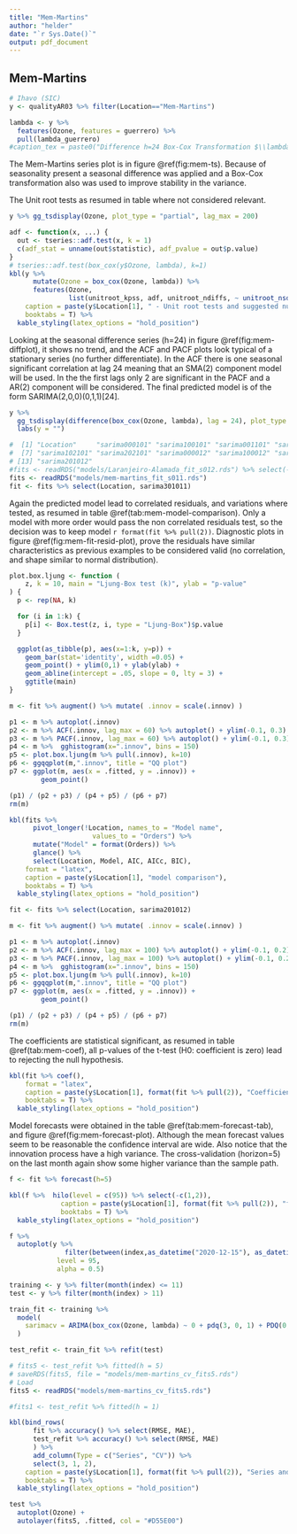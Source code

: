```yaml
---
title: "Mem-Martins"
author: "helder"
date: "`r Sys.Date()`"
output: pdf_document
---
```


## Mem-Martins {-}

```r
# Ihavo (SIC)
y <- qualityAR03 %>% filter(Location=="Mem-Martins")
```

```r
lambda <- y %>%
  features(Ozone, features = guerrero) %>%
  pull(lambda_guerrero)
#caption_tex = paste0("Difference h=24 Box-Cox Transformation $\\lambda$ = ", round(lambda,2))
```

The Mem-Martins series plot is in figure \@ref(fig:mem-ts). Because of  seasonality present a seasonal difference was applied and a Box-Cox transformation also was used to improve stability in the variance.

The Unit root tests as resumed in table \ref{tab:mem-esth-stationary} where not considered relevant.

```r
y %>% gg_tsdisplay(Ozone, plot_type = "partial", lag_max = 200)
```

```r
adf <- function(x, ...) {
  out <- tseries::adf.test(x, k = 1)
  c(adf_stat = unname(out$statistic), adf_pvalue = out$p.value)
}
# tseries::adf.test(box_cox(y$Ozone, lambda), k=1)
kbl(y %>%
      mutate(Ozone = box_cox(Ozone, lambda)) %>%
      features(Ozone, 
               list(unitroot_kpss, adf, unitroot_ndiffs, ~ unitroot_nsdiffs(., .period = 24))),
    caption = paste(y$Location[1], " - Unit root tests and suggested number of differences"),
    booktabs = T) %>% 
  kable_styling(latex_options = "hold_position")
```

Looking at the seasonal difference series (h=24) in figure \@ref(fig:mem-diffplot), it shows no trend, and the ACF and PACF plots look typical of a stationary series (no further differentiate). In the ACF there is one seasonal significant correlation at lag 24 meaning that an SMA(2) component model will be used. In the the first lags only 2 are significant in the PACF and a AR(2) component will be considered. The final predicted model is of the form SARIMA(2,0,0)(0,1,1)[24].

```r
y %>%
  gg_tsdisplay(difference(box_cox(Ozone, lambda), lag = 24), plot_type = "partial", lag_max = 200) +
  labs(y = "")
```

```r
#  [1] "Location"     "sarima000101" "sarima100101" "sarima001101" "sarima101101" "sarima201101"
#  [7] "sarima102101" "sarima202101" "sarima000012" "sarima100012" "sarima200012" "sarima101012"
# [13] "sarima201012"
#fits <- readRDS("models/Laranjeiro-Alamada_fit_s012.rds") %>% select(-c(2, 3, 4, 5, 6, 7, 8, 9))
fits <- readRDS("models/mem-martins_fit_s011.rds")
fit <- fits %>% select(Location, sarima301011)
```

Again the predicted model lead to correlated residuals, and variations where tested, as resumed in table \@ref(tab:mem-model-comparison).
Only a model with more order would pass the non correlated residuals test, so the decision was to keep model `r format(fit %>% pull(2))`. Diagnostic plots in figure \@ref(fig:mem-fit-resid-plot), prove the residuals have similar characteristics as previous examples to be considered valid (no correlation, and shape similar to normal distribution).

```r
plot.box.ljung <- function (
    z, k = 10, main = "Ljung-Box test (k)", ylab = "p-value"
) {
  p <- rep(NA, k)

  for (i in 1:k) {
    p[i] <- Box.test(z, i, type = "Ljung-Box")$p.value
  }

  ggplot(as_tibble(p), aes(x=1:k, y=p)) +
    geom_bar(stat='identity', width =0.05) +
    geom_point() + ylim(0,1) + ylab(ylab) +
    geom_abline(intercept = .05, slope = 0, lty = 3) +
    ggtitle(main)
}
```

```r
m <- fit %>% augment() %>% mutate( .innov = scale(.innov) )

p1 <- m %>% autoplot(.innov)
p2 <- m %>% ACF(.innov, lag_max = 60) %>% autoplot() + ylim(-0.1, 0.3)
p3 <- m %>% PACF(.innov, lag_max = 60) %>% autoplot() + ylim(-0.1, 0.3)
p4 <- m %>%  gghistogram(x=".innov", bins = 150)
p5 <- plot.box.ljung(m %>% pull(.innov), k=10)
p6 <- ggqqplot(m,".innov", title = "QQ plot")
p7 <- ggplot(m, aes(x = .fitted, y = .innov)) +
        geom_point()

(p1) / (p2 + p3) / (p4 + p5) / (p6 + p7)
rm(m)
```

```r
kbl(fits %>% 
      pivot_longer(!Location, names_to = "Model name",
                     values_to = "Orders") %>%
      mutate("Model" = format(Orders)) %>%
      glance() %>%
      select(Location, Model, AIC, AICc, BIC),
    format = "latex", 
    caption = paste(y$Location[1], "model comparison"), 
    booktabs = T) %>% 
  kable_styling(latex_options = "hold_position")
```

```r
fit <- fits %>% select(Location, sarima201012)
```

```r
m <- fit %>% augment() %>% mutate( .innov = scale(.innov) )

p1 <- m %>% autoplot(.innov)
p2 <- m %>% ACF(.innov, lag_max = 100) %>% autoplot() + ylim(-0.1, 0.2)
p3 <- m %>% PACF(.innov, lag_max = 100) %>% autoplot() + ylim(-0.1, 0.2)
p4 <- m %>%  gghistogram(x=".innov", bins = 150)
p5 <- plot.box.ljung(m %>% pull(.innov), k=10)
p6 <- ggqqplot(m,".innov", title = "QQ plot")
p7 <- ggplot(m, aes(x = .fitted, y = .innov)) +
        geom_point()

(p1) / (p2 + p3) / (p4 + p5) / (p6 + p7)
rm(m)
```

The coefficients are statistical significant, as resumed in table \@ref(tab:mem-coef), all p-values of the t-test (H0: coefficient is zero) lead to rejecting the null hypothesis.

```r
kbl(fit %>% coef(), 
    format = "latex", 
    caption = paste(y$Location[1], format(fit %>% pull(2)), "Coefficient statistics"), 
    booktabs = T) %>% 
  kable_styling(latex_options = "hold_position")
```

Model forecasts were obtained in the table \@ref(tab:mem-forecast-tab), and figure \@ref(fig:mem-forecast-plot). Although the mean forecast values seem to be reasonable the confidence interval are wide. Also notice that the innovation process have a high variance. The cross-validation (horizon=5) on the last month again show some higher variance than the sample path.

```r
f <- fit %>% forecast(h=5)

kbl(f %>%  hilo(level = c(95)) %>% select(-c(1,2)),
             caption = paste(y$Location[1], format(fit %>% pull(2)), "forecast 5 periods ahead (95\\% CI)"),
             booktabs = T) %>%
  kable_styling(latex_options = "hold_position")
```

```r
f %>% 
  autoplot(y %>%
              filter(between(index,as_datetime("2020-12-15"), as_datetime("2021-01-01"))),
            level = 95,
            alpha = 0.5)
```

```r
training <- y %>% filter(month(index) <= 11)
test <- y %>% filter(month(index) > 11)

train_fit <- training %>%
  model(
    sarimacv = ARIMA(box_cox(Ozone, lambda) ~ 0 + pdq(3, 0, 1) + PDQ(0, 1, 1, period=24))
  )

test_refit <- train_fit %>% refit(test)

# fits5 <- test_refit %>% fitted(h = 5)
# saveRDS(fits5, file = "models/mem-martins_cv_fits5.rds")
# Load
fits5 <- readRDS("models/mem-martins_cv_fits5.rds")

#fits1 <- test_refit %>% fitted(h = 1)
```

```r
kbl(bind_rows(
      fit %>% accuracy() %>% select(RMSE, MAE),
      test_refit %>% accuracy() %>% select(RMSE, MAE)
      ) %>% 
      add_column(Type = c("Series", "CV")) %>% 
      select(3, 1, 2),
    caption = paste(y$Location[1], format(fit %>% pull(2)), "Series and Crossvalidation Accuracy"),
    booktabs = T) %>%
  kable_styling(latex_options = "hold_position")
```

```r
test %>%
  autoplot(Ozone) +
  autolayer(fits5, .fitted, col = "#D55E00")
```

